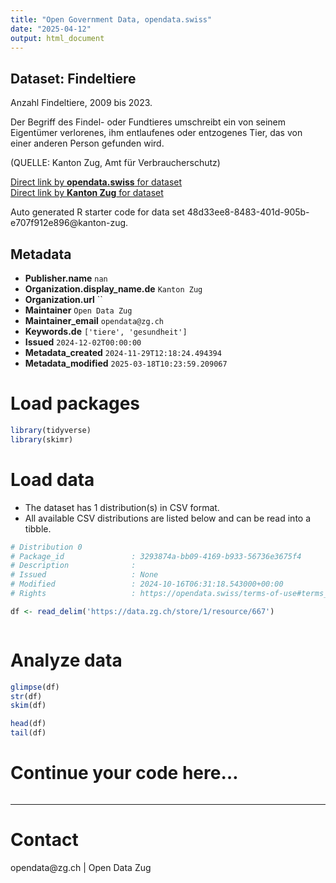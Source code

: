 ```yaml
---
title: "Open Government Data, opendata.swiss"
date: "2025-04-12"
output: html_document
---
```


## Dataset: Findeltiere

Anzahl Findeltiere, 2009 bis 2023.

Der Begriff des Findel- oder Fundtieres umschreibt ein von seinem Eigentümer verlorenes, ihm entlaufenes oder entzogenes Tier, das von einer anderen Person gefunden wird.

(QUELLE: Kanton Zug, Amt für Verbraucherschutz)

[Direct link by **opendata.swiss** for dataset](https://opendata.swiss/de/dataset/findeltiere)<br>
[Direct link by **Kanton Zug** for dataset](https://www.zg.ch/behoerden/gesundheitsdirektion/statistikfachstelle/themen/gesundheit/verbraucherschutz)

Auto generated R starter code for data set 48d33ee8-8483-401d-905b-e707f912e896@kanton-zug.

## Metadata

- **Publisher.name** `nan`
- **Organization.display_name.de** `Kanton Zug`
- **Organization.url** ``
- **Maintainer** `Open Data Zug`
- **Maintainer_email** `opendata@zg.ch`
- **Keywords.de** `['tiere', 'gesundheit']`
- **Issued** `2024-12-02T00:00:00`
- **Metadata_created** `2024-11-29T12:18:24.494394`
- **Metadata_modified** `2025-03-18T10:23:59.209067`


# Load packages

```r

library(tidyverse)
library(skimr)

```

# Load data

-   The dataset has 1 distribution(s) in CSV format.
-   All available CSV distributions are listed below and can be read into a tibble.

```r

# Distribution 0
# Package_id               : 3293874a-bb09-4169-b933-56736e3675f4
# Description              : 
# Issued                   : None
# Modified                 : 2024-10-16T06:31:18.543000+00:00
# Rights                   : https://opendata.swiss/terms-of-use#terms_open

df <- read_delim('https://data.zg.ch/store/1/resource/667')



```

# Analyze data

```r

glimpse(df)
str(df)
skim(df)

head(df)
tail(df)

```

# Continue your code here...

```r

```

------------------------------------------------------------------------

# Contact

opendata@zg.ch | Open Data Zug

